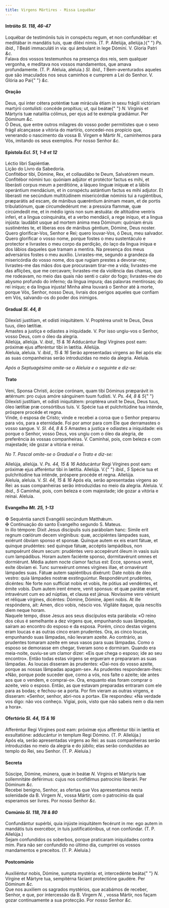 ```yaml
---
title: Virgens Mártires - Missa Loquébar
---
```


<h4 class="text-center">
  Intróito <em>Sl. 118, 46-47</em>
</h4>
<div class="container-fluid">
  <div class="row">
    <div class="col-6 dropcaps text-justify">
      Loquébar de testimóniis tuis in conspéctu regum, et non confundébar: et
      meditábar in mandátis tuis, quæ diléxi nimis. (T. P. Allelúja, allelúja.){" "}
      <em>Ps. ibid., 1</em> Beáti immaculáti in via: qui ámbulant in lege
      Dómini. V. Gloria Patri <em>&c.</em>
    </div>
    <div class="col-6 dropcaps text-justify">
      Falava dos vossos testemunhos na presença dos reis, sem qualquer vergonha,
      e meditava nos vossos mandamentos, que amava profundamente. (T. P.
      Aleluia, aleluia.) <em>Sl. ibid., 1</em> Bem-aventurados aqueles que são
      imaculados nos seus caminhos e cumprem a Lei do Senhor. V. Glória ao Pai{" "}
      <em>&c.</em>
    </div>
  </div>
</div>

<h4 class="text-center">Oração</h4>
<div class="container-fluid">
  <div class="row">
    <div class="col-6 dropcaps text-justify">
      Deus, qui inter cétera poténtiæ tuæ mirácula étiam in sexu frágili
      victóriam martýrii contulísti: concéde propítius; ut, qui beátæ{" "}
      <em>N. </em>Vírginis et Mártyris tuæ natalítia cólimus, per ejus ad te
      exémpla gradiámur. Per Dóminum <em>&c.</em>
    </div>
    <div class="col-6 dropcaps text-justify">
      Ó Deus, que entre outros milagres do vosso poder permitistes que o sexo
      frágil alcançasse a vitória do martírio, concedei-nos propício que,
      venerando o nascimento da vossa B. Virgem e Mártir <em>N.</em>, caminhemos
      para Vós, imitando os seus exemplos. Por nosso Senhor <em>&c.</em>
    </div>
  </div>
</div>

<h4 class="text-center">
  Epístola <em>Ecl. 51, 1-8 et 12</em>
</h4>
<div class="container-fluid">
  <div class="row">
    <div class="col-6 text-justify">Léctio libri Sapiéntiæ.</div>
    <div class="col-6 text-justify">Lição do Livro da Sabedoria.</div>
    <div class="col-6 dropcaps text-justify">
      Confitébor tibi, Dómine, Rex, et collaudábo te Deum, Salvatórem meum.
      Confitébor nómini tuo: quóniam adjútor et protéctor factus es mihi, et
      liberásti corpus meum a perditióne, a láqueo línguæ iníquæ et a lábiis
      operántium mendácium, et in conspéctu astántium factus es mihi adjutor. Et
      liberasti me secúndum multitúdinem misericórdiæ nóminis tui a rugiéntibus,
      præparátis ad escam, de mánibus quæréntium ánimam meam, et de portis
      tribulatiónum, quæ circumdedérunt me: a pressúra flammæ, quæ circúmdedit
      me, et in médio ignis non sum æstuáta: de altitúdine ventris inferi, et a
      lingua coinquináta, et a verbo mendácii, a rege iníquo, et a lingua
      injústa: laudábit usque ad mortem ánima mea Dóminum: quóniam éruis
      sustinéntes te, et líberas eos de mánibus géntium, Dómine, Deus noster.
    </div>
    <div class="col-6 dropcaps text-justify">
      Quero glorificar-Vos, Senhor e Rei; quero louvar-Vos, ó Deus, meu
      salvador. Quero glorificar o vosso nome, porque fostes o meu sustentáculo
      e protector e livrastes o meu corpo da perdição, do laço da língua iníqua
      e dos lábios daqueles que tramam a mentira. Na presença dos meus
      adversários fostes o meu auxílio. Livrastes-me, segundo a grandeza da
      misericórdia do vosso nome, dos que rugiam prestes a devorar-me;
      livrastes-me das mãos dos que procuravam tirar-me a vida; livrastes-me das
      aflições, que me cercavam; livrastes-me da violência das chamas, que me
      rodeavam, no meio das quais não senti o calor do fogo; livrastes-me do
      abysmo profundo do inferno; da língua impura; das palavras mentirosas; do
      rei iníquo; e da língua injusta! Minha alma louvará o Senhor até à morte,
      porque Vós, Senhor, nosso Deus, livrais dos perigos aqueles que confiam em
      Vós, salvando-os do poder dos inimigos.
    </div>
  </div>
</div>

<h4 class="text-center">
  Gradual <em>Sl. 44, 8</em>
</h4>
<div class="container-fluid">
  <div class="row">
    <div class="col-6 dropcaps text-justify">
      Dilexísti justítiam, et odísti iniquitátem. V. Proptérea unxit te Deus,
      Deus tuus, óleo lætítiæ.
    </div>
    <div class="col-6 dropcaps text-justify">
      Amastes a justiça e odiastes a iniquidade. V. Por isso ungiu-vos o Senhor,
      vosso Deus, com o óleo da alegria.
    </div>
    <div class="col-6 text-justify">
      Allelúja, allelúja. V. <em>ibid., 15 & 16</em> Adducántur Regi Vírgines
      post eam: próximæ ejus afferéntur tibi in lætítia. Allelúja.
    </div>
    <div class="col-6 text-justify">
      Aleluia, aleluia. V. <em>ibid., 15 & 16</em> Serão apresentadas virgens ao
      Rei após ela: as suas companheiras serão introduzidas no meio da alegria.
      Aleluia.
    </div>
  </div>
</div>

<em>Após a Septuagésima omite-se o Aleluia e o seguinte e diz-se:</em>

<h4 class="text-center">Trato</h4>
<div class="container-fluid">
  <div class="row">
    <div class="col-6 dropcaps text-justify">
      Veni, Sponsa Christi, áccipe corónam, quam tibi Dóminus præparávit in
      ætérnum: pro cujus amóre sánguinem tuum fudísti. V. <em>Ps. 44, 8 & 5</em>{" "}
      Dilexísti justítiam, et odísti iniquitátem: proptérea unxit te Deus, Deus
      tuus, óleo lætítiæ præ consórtibus tuis. V. Spécie tua et pulchritúdine
      tua inténde, próspere procéde et regna.
    </div>
    <div class="col-6 dropcaps text-justify">
      Vinde, ó esposa de Cristo; vinde e recebei a coroa que o Senhor preparou
      para vós, para a eternidade. Foi por amor para com Ele que derramastes o
      vosso sangue. V. <em>Sl. 44, 8 & 5</em> Amastes a justiça e odiastes a
      iniquidade: eis porque o Senhor, vosso Deus, vos ungiu com o óleo da
      alegria, de preferência às vossas companheiras. V. Caminhai, pois, com
      beleza e com majestade; ide gozar a vitória e reinai.
    </div>
  </div>
</div>

<em>No T. Pascal omite-se o Gradual e o Trato e diz-se:</em>

<div class="container-fluid">
  <div class="row">
    <div class="col-6 text-justify">
      Allelúja, allelúja. V. <em>Ps. 44, 15 & 16</em> Adducántur Regi Vírgines
      post eam: próximæ ejus afferéntur tibi in lætítia. Allelúja. V.{" "}
      <em>ibid., 5</em> Spécie tua et pulchritúdine tua inténde, próspere
      procéde et regna. Allelúja.
    </div>
    <div class="col-6 text-justify">
      Aleluia, aleluia. V. <em>Sl. 44, 15 & 16</em> Após ela, serão apresentadas
      virgens ao Rei: as suas companheiras serão introduzidas no meio da
      alegria. Aleluia. V. <em>ibid., 5</em> Caminhai, pois, com beleza e com
      majestade; ide gozar a vitória e reinai. Aleluia.
    </div>
  </div>
</div>

<h4 class="text-center">
  Evangelho <em>Mt. 25, 1-13</em>
</h4>
<div class="container-fluid">
  <div class="row">
    <div class="col-6 text-justify">
      <span class="text-danger">&#10016;</span> Sequéntia sancti Evangélii
      secúndum Matthǽum.
    </div>
    <div class="col-6 text-justify">
      <span class="text-danger">&#10016;</span> Continuação do santo Evangelho
      segundo S. Mateus.
    </div>
    <div class="col-6 dropcaps text-justify">
      In illo témpore: Dixit Jesus discípulis suis parábolam hanc: Simile erit
      regnum cœlórum decem virgínibus: quæ, accipiéntes lámpades suas, exiérunt
      óbviam sponso et sponsæ. Quinque autem ex eis erant fátuæ, et quinque
      prudéntes: sed quinque fátuæ, accéptis lampádibus, non sumpsérunt óleum
      secum: prudéntes vero accepérunt óleum in vasis suis cum lampádibus. Horam
      autem faciénte sponso, dormitavérunt omnes et dormiérunt. Média autem
      nocte clamor factus est: Ecce, sponsus venit, exíte óbviam ei. Tunc
      surrexérunt omnes vírgines illae, et ornavérunt lámpades suas. Fátuæ autem
      sapiéntibus dixérunt: Date nobis de óleo vestro: quia lámpades nostræ
      exstinguúntur. Respondérunt prudéntes, dicéntes: Ne forte non suffíciat
      nobis et vobis, ite pótius ad vendéntes, et émite vobis. Dum autem irent
      émere, venit sponsus: et quæ parátæ erant, intravérunt cum eo ad núptias,
      et clausa est jánua. Novíssime vero véniunt et réliquæ vírgines, dicéntes:
      Dómine, Dómine, áperi nobis. At ille respóndens, ait: Amen, dico vobis,
      néscio vos. Vigiláte ítaque, quia nescítis diem neque horam.
    </div>
    <div class="col-6 dropcaps text-justify">
      Naquele tempo, disse Jesus aos seus discípulos esta parábola: «O reino dos
      céus é semelhante a dez virgens que, empunhando suas lâmpadas, saíram ao
      encontro do esposo e da esposa. Porém, cinco destas virgens eram loucas e
      as outras cinco eram prudentes. Ora, as cinco loucas, empunhando suas
      lâmpadas, não levaram azeite. Ao contrário, as prudentes tomaram azeite em
      seus vasos para suas lâmpadas. Como o esposo se demorasse em chegar,
      tiveram sono e dormiram. Quando era meia-noite, ouviu-se um clamor dizer:
      «Eis que chega o esposo; ide ao seu encontro». Então todas estas virgens
      se ergueram e prepararam as suas lâmpadas. As loucas disseram às
      prudentes: «Dai-nos do vosso azeite, porque as nossas lâmpadas apagam-se».
      As prudentes responderam-lhes: «Não, porque pode suceder que, como a vós,
      nos falte o azeite; ide antes aos que o vendem, e comprai-o». Ora,
      enquanto elas foram comprar o azeite, veio o esposo. Então, as que estavam
      preparadas entraram com ele para as bodas; e fechou-se a porta. Por fim
      vieram as outras virgens, e disseram: «Senhor, senhor, abri-nos a porta».
      Ele respondeu: «Na verdade vos digo: não vos conheço. Vigiai, pois, visto
      que não sabeis nem o dia nem a hora».
    </div>
  </div>
</div>

<h4 class="text-center">
  Ofertório <em>Sl. 44, 15 & 16</em>
</h4>
<div class="container-fluid">
  <div class="row">
    <div class="col-6 dropcaps text-justify">
      Afferéntur Regi Vírgines post eam: próximæ ejus afferéntur tibi in lætítia
      et exsultatióne: adducántur in templum Regi Dómino. (T. P. Allelúja.)
    </div>
    <div class="col-6 dropcaps text-justify">
      Após ela, serão apresentadas virgens ao Rei: as suas companheiras serão
      introduzidas no meio da alegria e do júbilo; elas serão conduzidas ao
      templo do Rei, seu Senhor. (T. P. Aleluia.)
    </div>
  </div>
</div>

<h4 class="text-center">Secreta</h4>
<div class="container-fluid">
  <div class="row">
    <div class="col-6 dropcaps text-justify">
      Súscipe, Dómine, múnera, quæ in beátæ <em>N. </em>Vírginis et Mártyris tuæ
      sollemnitáte deférimus: cujus nos confídimus patrocínio liberári. Per
      Dóminum <em>&c.</em>
    </div>
    <div class="col-6 dropcaps text-justify">
      Recebei benigno, Senhor, as ofertas que Vos apresentamos nesta solenidade
      da B. Virgem <em>N.</em>, vossa Mártir, com o patrocínio da qual esperamos
      ser livres. Por nosso Senhor <em>&c.</em>
    </div>
  </div>
</div>

<h4 class="text-center">
  Comúnio <em>Sl. 118, 78 & 80</em>
</h4>
<div class="container-fluid">
  <div class="row">
    <div class="col-6 dropcaps text-justify">
      Confundántur supérbi, quia injúste iniquitátem fecérunt in me: ego autem
      in mandátis tuis exercébor, in tuis justificatiónibus, ut non confúndar.
      (T. P. Allelúja.)
    </div>
    <div class="col-6 dropcaps text-justify">
      Sejam confundidos os soberbos, porque praticaram iniquidades contra mim.
      Para não ser confundido no último dia, cumprirei os vossos mandamentos e
      preceitos. (T. P. Aleluia.)
    </div>
  </div>
</div>

<h4 class="text-center">Postcomúnio</h4>
<div class="container-fluid">
  <div class="row">
    <div class="col-6 dropcaps text-justify">
      Auxiliéntur nobis, Dómine, sumpta mystéria: et, intercedénte beáta{" "}
      <em>N. </em>Vírgine et Mártyre tua, sempitérna fáciant protectióne
      gaudére. Per Dóminum <em>&c.</em>
    </div>
    <div class="col-6 dropcaps text-justify">
      Que nos auxiliem os sagrados mystérios, que acabámos de receber, Senhor, e
      que, por intercessão da B. Virgem <em>N. </em>, vossa Mártir, nos façam
      gozar continuamente a sua protecção. Por nosso Senhor <em>&c.</em>
    </div>
  </div>
</div>


